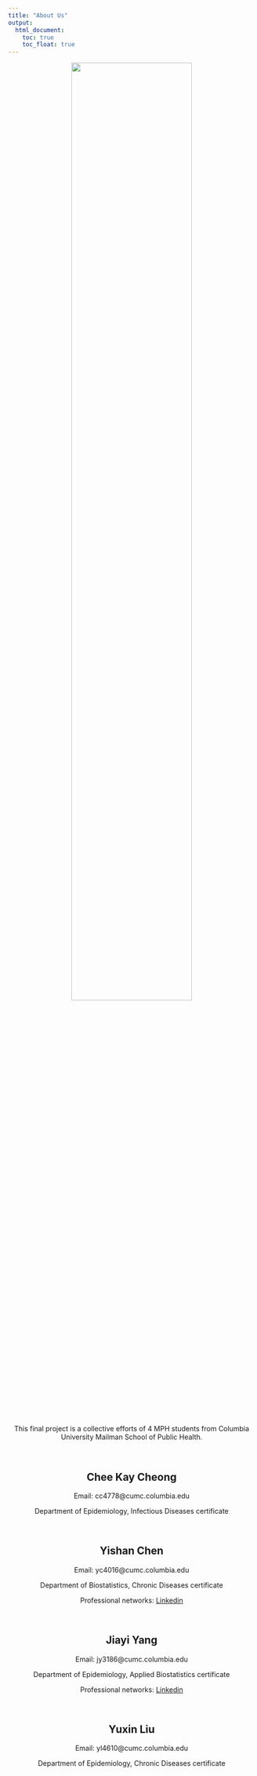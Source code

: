 ```yaml
---
title: "About Us"
output: 
  html_document:
    toc: true
    toc_float: true
---
```

<center><img src="images/disney.jpg" style="width:70%"><center>
<p>&nbsp;</p>

This final project is a collective efforts of 4 MPH students from Columbia University Mailman School of Public Health.


<p>&nbsp;</p >
## Chee Kay Cheong 

Email: cc4778@cumc.columbia.edu

Department of Epidemiology, Infectious Diseases certificate 


<p>&nbsp;</p >
## Yishan Chen 

Email: yc4016@cumc.columbia.edu

Department of Biostatistics, Chronic Diseases certificate  

Professional networks: [Linkedin](https://www.linkedin.com/in/yishan-chen/)

<p>&nbsp;</p >
## Jiayi Yang

Email: jy3186@cumc.columbia.edu

Department of Epidemiology, Applied Biostatistics certificate 

Professional networks: [Linkedin](https://www.linkedin.com/in/jiayi-yang-jy3186/)

<p>&nbsp;</p >
## Yuxin Liu 

Email: yl4610@cumc.columbia.edu

Department of Epidemiology, Chronic Diseases certificate


